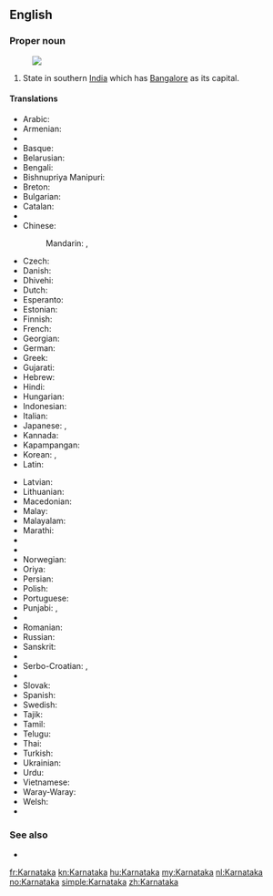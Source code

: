 {{also|Karnátaka}}
==English==
{{wikipedia}}

===Proper noun===
{{en-proper noun}}
[[Image:Karnataka in India (disputed hatched).svg|thumb|]]

# State in southern [[India]] which has [[Bangalore]] as its capital.

====Translations====
{{trans-top|state in southern India}}
* Arabic: {{t-|ar|كارناتاكا|f|tr=kārnātākā}}
* Armenian: {{t-|hy|Կառնատակա|tr=Kaṙnataka}}
* {{trreq|as}}
* Basque: {{t-|eu|Karnataka}}
* Belarusian: {{t-|be|Карнатака|f|tr=Karnátaka}}
* Bengali: {{t-|bn|কর্ণাটক|sc=Beng}}
* Bishnupriya Manipuri: {{tø|bpy|কর্ণাটক|sc=Beng}}
* Breton: {{t-|br|Karnataka}}
* Bulgarian: {{t-|bg|Карнатака|f|tr=Karnátaka}}
* Catalan: {{t-|ca|Karnataka}}
* {{trreq|hne}}
* Chinese:
*: Mandarin: {{t|cmn|卡納塔克邦|sc=Hani}}, {{t|cmn|卡纳塔克邦|tr=Kǎnàtǎkè-bāng|sc=Hani}}
* Czech: {{t-|cs|Karnátaka|f}}
* Danish: {{t-|da|Karnataka}}
* Dhivehi: {{t-|dv|ކަރްނާޓަކާ|tr=karnātakā}}
* Dutch: {{t+|nl|Karnataka}}
* Esperanto: {{t-|eo|Karnatako}}
* Estonian: {{t-|et|Karnataka}}
* Finnish: {{t-|fi|Karnataka}}
* French: {{t+|fr|Karnataka}}
* Georgian: {{t-|ka|კარნატაკა|tr=karnataka|sc=Geor}}
* German: {{t-|de|Karnataka}}
* Greek: {{t-|el|Καρνάτακα|sc=Grek}}
* Gujarati: {{t-|gu|કર્ણાટક|sc=Gujr}}
* Hebrew: {{t-|he|קארנאטקה}}
* Hindi: {{t+|hi|कर्नाटक|tr=karnāṭaka}}
* Hungarian: {{t+|hu|Karnátaka}}
* Indonesian: {{t-|id|Karnataka}}
* Italian: {{t-|it|Karnataka}}
* Japanese: {{t-|ja|カルナータカ州|tr=Karunātaka shū}}, {{t-|ja|カルナータカ|tr=Karunātaka}}
* Kannada: {{t+|kn|ಕರ್ನಾಟಕ|tr=karnāṭaka|sc=Knda}}
* Kapampangan: {{tø|pam|Karnataka}}
* Korean: {{t-|ko|카르나타카 주|tr=Kareunataka ju|sc=Hang}}, {{t-|ko|카르나타카|tr=Kareunataka|sc=Hang}}
* Latin: {{t-|la|Carnatica}}
{{trans-mid}}
* Latvian: {{t-|lv|Karnātaka}}
* Lithuanian: {{t-|lt|Karnataka}}
* Macedonian: {{t-|mk|Карнатака}}
* Malay: {{t-|ms|Karnataka}}
* Malayalam: {{t-|ml|കര്ണാടക|tr=karṇāṭaka|sc=Mlym}}
* Marathi: {{t-|mr|कर्नाटक|sc=Deva}}
* {{trreq|lus}}
* {{trreq|ne}}
* Norwegian: {{t+|no|Karnataka}}
* Oriya: {{t-|or|କର୍ଣ୍ଣାଟକ|sc=Orya}}
* Persian: {{t-|fa|کارناتاکا}}
* Polish: {{t-|pl|Karnataka}}
* Portuguese: {{t-|pt|Karnataka}}
* Punjabi: {{t-|pa|کرناٹک|sc=pa-Arab}}, {{t-|pa|ਕਰਨਾਟਕ|sc=Guru}}
* {{trreq|raj}}
* Romanian: {{t-|ro|Karnataka}}
* Russian: {{t-|ru|Карнатака|f|tr=Karnátaka}}
* Sanskrit: {{t-|sa|कर्णाटक}}
* {{trreq|sat}}
* Serbo-Croatian: {{t-|sh|Карнатака|sc=Cyrl}}, {{t-|sh|Karnataka}}
* {{trreq|sip}}
* Slovak: {{t-|sk|Karnátaka}}
* Spanish: {{t-|es|Karnataka}}
* Swedish: {{t-|sv|Karnataka}}
* Tajik: {{t-|tg|Карнотако|sc=Cyrl}}
* Tamil: {{t+|ta|கர்நாடகம்|tr=karnāṭakam}}
* Telugu: {{t+|te|కర్ణాటక|tr=karṇāṭaka}}
* Thai: {{t-|th|รัฐกรณาฏกะ|tr=rát gon-nâat-gà}}
* Turkish: {{t-|tr|Karnataka}}
* Ukrainian: {{t-|uk|Карнатака|f|tr=Karnátaka}}
* Urdu: {{t-|ur|کرناٹک}}
* Vietnamese: {{t-|vi|Karnataka}}
* Waray-Waray: {{tø|war|Karnataka}}
* Welsh: {{t-|cy|Karnataka}}
* {{trreq|yi}}
{{trans-bottom}}

===See also===
* {{list:states of India/en}}

[[fr:Karnataka]]
[[kn:Karnataka]]
[[hu:Karnataka]]
[[my:Karnataka]]
[[nl:Karnataka]]
[[no:Karnataka]]
[[simple:Karnataka]]
[[zh:Karnataka]]